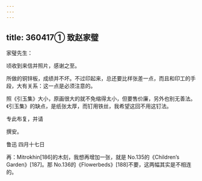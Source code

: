 ```yaml
---
---
---
```

title: 360417① 致赵家璧
---




家璧先生：

顷收到来信并照片，感谢之至。

所做的铜锌板，成绩并不坏。不过印起来，总还要比样张差一点，而且和印工的手段，大有关系：这一点是必须注意的。

照《引玉集》大小，原画很大的就不免缩得太小，但要售价廉，另外也别无善法。《引玉集》的缺点，是纸张太厚，而钉用铁丝，我希望这回不用这钉法。

专此布复，并请

撰安。

鲁迅 四月十七日

再：Mitrokhin[186]的木刻，我想再增加一张，就是 No.135的《Children’s Garden》[187]。那 No.136的《Flowerbeds》[188]不要，这两幅其实是不相连的。